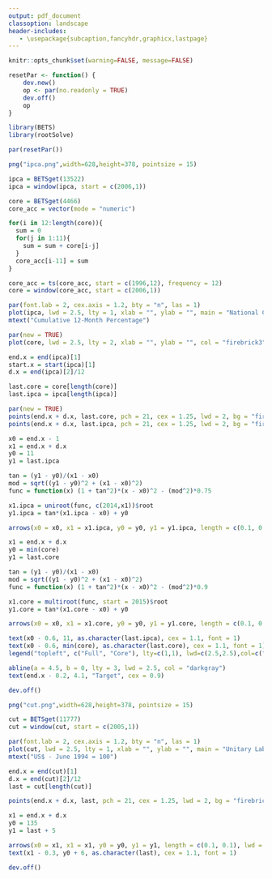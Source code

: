 ```yaml
---
output: pdf_document
classoption: landscape
header-includes:
   - \usepackage{subcaption,fancyhdr,graphicx,lastpage}
---
```


\fancypagestyle{plain}{
  \fancyhf{}
  \setlength{\headheight}{45pt} 
  \fancyhead[L]{
    \includegraphics[width=\linewidth,height=40pt]{logo_fgv} }
  \fancyhead[R]{
    Analysis:  \\
    \includegraphics[width=\linewidth,height=25pt]{logo_terraco} }
  \fancyfoot[L]{Charts generated by the BETS R Package on `r Sys.Date()`}
  \fancyfoot[R]{
    \thepage\  / \pageref{LastPage} }
}
\pagestyle{plain}

```r
knitr::opts_chunk$set(warning=FALSE, message=FALSE)

resetPar <- function() {
    dev.new()
    op <- par(no.readonly = TRUE)
    dev.off()
    op
}
```


```r
library(BETS)
library(rootSolve)

par(resetPar())

png("ipca.png",width=628,height=378, pointsize = 15) 

ipca = BETSget(13522)
ipca = window(ipca, start = c(2006,1))

core = BETSget(4466)
core_acc = vector(mode = "numeric")

for(i in 12:length(core)){
  sum = 0 
  for(j in 1:11){
    sum = sum + core[i-j]
  }
  core_acc[i-11] = sum 
}

core_acc = ts(core_acc, start = c(1996,12), frequency = 12)
core = window(core_acc, start = c(2006,1))

par(font.lab = 2, cex.axis = 1.2, bty = "n", las = 1)
plot(ipca, lwd = 2.5, lty = 1, xlab = "", ylab = "", main = "National Consumer Price Index (IPCA)", col = "firebrick4", ylim = c(2,11), xlim = c(2006,2016))
mtext("Cumulative 12-Month Percentage")

par(new = TRUE)
plot(core, lwd = 2.5, lty = 2, xlab = "", ylab = "", col = "firebrick3", ylim = c(2,11), xlim = c(2006,2016))

end.x = end(ipca)[1]
start.x = start(ipca)[1]
d.x = end(ipca)[2]/12 

last.core = core[length(core)]
last.ipca = ipca[length(ipca)]

par(new = TRUE)
points(end.x + d.x, last.core, pch = 21, cex = 1.25, lwd = 2, bg = "firebrick3", col = "darkgray")
points(end.x + d.x, last.ipca, pch = 21, cex = 1.25, lwd = 2, bg = "firebrick4", col = "darkgray")

x0 = end.x - 1
x1 = end.x + d.x 
y0 = 11
y1 = last.ipca

tan = (y1 - y0)/(x1 - x0)
mod = sqrt((y1 - y0)^2 + (x1 - x0)^2)
func = function(x) (1 + tan^2)*(x - x0)^2 - (mod^2)*0.75

x1.ipca = uniroot(func, c(2014,x1))$root
y1.ipca = tan*(x1.ipca - x0) + y0

arrows(x0 = x0, x1 = x1.ipca, y0 = y0, y1 = y1.ipca, length = c(0.1, 0.1), lwd = 2)

x1 = end.x + d.x 
y0 = min(core)
y1 = last.core

tan = (y1 - y0)/(x1 - x0)
mod = sqrt((y1 - y0)^2 + (x1 - x0)^2)
func = function(x) (1 + tan^2)*(x - x0)^2 - (mod^2)*0.9

x1.core = multiroot(func, start = 2015)$root
y1.core = tan*(x1.core - x0) + y0

arrows(x0 = x0, x1 = x1.core, y0 = y0, y1 = y1.core, length = c(0.1, 0.1), lwd = 2)

text(x0 - 0.6, 11, as.character(last.ipca), cex = 1.1, font = 1)
text(x0 - 0.6, min(core), as.character(last.core), cex = 1.1, font = 1)
legend("topleft", c("Full", "Core"), lty=c(1,1), lwd=c(2.5,2.5),col=c("firebrick4", "firebrick3"), bty = "n", cex = 0.9)

abline(a = 4.5, b = 0, lty = 3, lwd = 2.5, col = "darkgray")
text(end.x - 0.2, 4.1, "Target", cex = 0.9)

dev.off()
```


```r
png("cut.png",width=628,height=378, pointsize = 15)

cut = BETSget(11777)
cut = window(cut, start = c(2005,1))

par(font.lab = 2, cex.axis = 1.2, bty = "n", las = 1)
plot(cut, lwd = 2.5, lty = 1, xlab = "", ylab = "", main = "Unitary Labor Cost", col = "firebrick4", ylim = c(70,180), xlim = c(2006,2016))
mtext("US$ - June 1994 = 100")

end.x = end(cut)[1]
d.x = end(cut)[2]/12 
last = cut[length(cut)]

points(end.x + d.x, last, pch = 21, cex = 1.25, lwd = 2, bg = "firebrick4", col = "darkgray")

x1 = end.x + d.x 
y0 = 135
y1 = last + 5

arrows(x0 = x1, x1 = x1, y0 = y0, y1 = y1, length = c(0.1, 0.1), lwd = 2)
text(x1 - 0.3, y0 + 6, as.character(last), cex = 1.1, font = 1)

dev.off()
```

\begin{figure}[h]
\begin{subfigure}{.5\textwidth}
  \centering
  \includegraphics[width=1\linewidth]{ipca}
  \label{ipca}
\end{subfigure}
~
\begin{subfigure}{.5\textwidth}
  \centering
  \includegraphics[width=1\linewidth]{cut}
  \label{cut}
\end{subfigure}
\end{figure}



